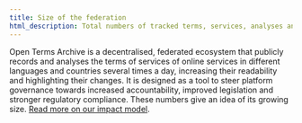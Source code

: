 ```yaml
---
title: Size of the federation
html_description: Total numbers of tracked terms, services, analyses and publications in the Open Terms Archive ecosystem
---
```


Open Terms Archive is a decentralised, federated ecosystem that publicly records and analyses the terms of services of online services in different languages and countries several times a day, increasing their readability and highlighting their changes. It is designed as a tool to steer platform governance towards increased accountability, improved legislation and stronger regulatory compliance. These numbers give an idea of its growing size. [Read more on our impact model](/impact).
